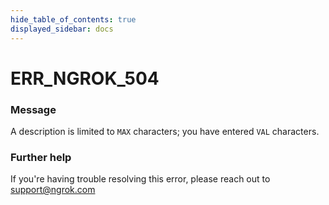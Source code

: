 ```yaml
---
hide_table_of_contents: true
displayed_sidebar: docs
---
```



# ERR_NGROK_504

### Message
A description is limited to `MAX` characters; you have entered `VAL` characters.

<ErrorDetails error='err_ngrok_504' />


### Further help
If you're having trouble resolving this error, please reach out to [support@ngrok.com](mailto:support@ngrok.com?subject=Help%20with%20ERR_NGROK_504)

